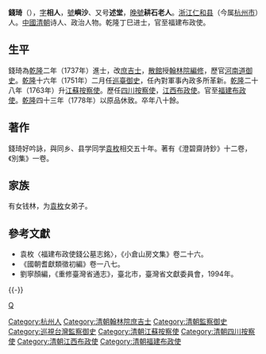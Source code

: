 {{Otheruses|other=名为钱琦的其他人物|錢琦 (正德進士)}}
{{明清人物信息框
| 姓名 = 錢琦
| 原名 = 
| 圖片名稱= 錢琦.jpg
| 圖片大小 = 200px
| 圖片說明 = 《[[清代學者像傳|清代學者像傳]]》之《錢琦像》
| 最高職務 = 福建布政使
| 國家 = 大清
| 籍貫 = [[浙江|浙江]][[杭州府|杭州府]][[仁和縣|仁和縣]]
| 族裔 = 漢族
| 字號 = 字相人，號嶼沙、述堂，晚號耕石老人
| 諡號 = 
| 出生日期 = [[康熙|康熙]]四十八年（1709年）
| 出生地點 = [[浙江|浙江]][[仁和縣|仁和縣]]
| 逝世日期 = [[乾隆|乾隆]]五十五年（1790年）
| 逝世地點 = [[浙江|浙江]][[仁和縣|仁和縣]]
| 墓葬 = 
| 配偶 =
| 親屬 =
| 出身 = 
* 乾隆二年丁巳恩科進士出身
| 經歷 = 
| 著作 =
}}

'''錢琦'''（{{bd|1709年||1790年|catIdx=Q錢}}），[[表字|字]]'''相人'''，[[號|號]]'''嶼沙'''、又号'''述堂'''，[[晚號|晚號]]'''耕石老人'''。[[浙江|浙江]][[仁和县|仁和县]]（今属[[杭州市|杭州市]]）人。[[中國|中國]][[清朝|清朝]]诗人、政治人物。乾隆丁巳进士，官至福建布政使。

==生平==
錢琦為[[乾隆|乾隆]]二年（1737年）進士，改[[庶吉士|庶吉士]]，[[散館|散館]]授[[翰林院|翰林院]][[編修|編修]]，歷官[[河南道|河南道]][[御史|御史]]。[[乾隆|乾隆]]十六年（1751年）二月任[[巡臺御史|巡臺御史]]，任內對軍事內政多所革新。[[乾隆|乾隆]]二十八年（1763年）升[[江蘇|江蘇]][[按察使|按察使]]。歷任[[四川|四川]][[按察使|按察使]]，[[江西|江西]][[布政使|布政使]]。官至[[福建|福建]][[布政使|布政使]]。[[乾隆|乾隆]]四十三年（1778年）以原品休致。卒年八十餘。

==著作==
錢琦好吟詠，與同乡、县学同学[[袁枚|袁枚]]相交五十年。著有《澄碧齋詩鈔》十二卷，《別集》一卷。

==家族==
有女钱林，为[[袁枚|袁枚]]女弟子。

==參考文獻==
*袁枚〈福建布政使錢公墓志銘〉，《小倉山房文集》卷二十六。
*《國朝耆獻類徵初編》卷一八七。
*劉寧顏編，《重修臺灣省通志》，臺北市，臺灣省文獻委員會，1994年。 

{{-}}
{{start box}}
{{s-off}}
{{s-before|[[楊開鼎|楊開鼎]]}}
{{s-title|[[巡視台灣監察御史|巡視台灣監察御史]]（漢）|<small>乾隆十六年（1751年）上任</small>}}
{{s-after|[[李友棠|李友棠]]}}
{{end box}}

{{乾隆二年丁巳恩科殿試金榜}}

{{Authority control}}

{{DEFAULTSORT:Qian錢}}
[[Category:杭州人|Category:杭州人]]
[[category:钱姓|Q]]
[[Category:清朝翰林院庶吉士|Category:清朝翰林院庶吉士]]
[[Category:清朝監察御史|Category:清朝監察御史]]
[[Category:巡視台灣監察御史|Category:巡視台灣監察御史]]
[[Category:清朝江蘇按察使|Category:清朝江蘇按察使]]
[[Category:清朝四川按察使|Category:清朝四川按察使]]
[[Category:清朝江西布政使|Category:清朝江西布政使]]
[[Category:清朝福建布政使|Category:清朝福建布政使]]